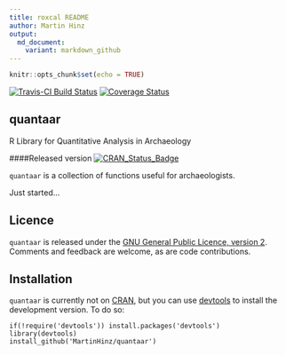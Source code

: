 ```yaml
---
title: roxcal README
author: Martin Hinz
output:
  md_document:
    variant: markdown_github
---
```


```r
knitr::opts_chunk$set(echo = TRUE)
```

[![Travis-CI Build Status](https://travis-ci.org/MartinHinz/quantaar.svg?branch=master)](https://travis-ci.org/MartinHinz/quantaar)
[![Coverage Status](https://img.shields.io/codecov/c/github/MartinHinz/quantaar/master.svg)](https://codecov.io/github/MartinHinz/quantaar?branch=master)

## quantaar
R Library for Quantitative Analysis in Archaeology

####Released version
[![CRAN_Status_Badge](http://www.r-pkg.org/badges/version/roxcal)](http://cran.r-project.org/package=roxcal)

`quantaar` is a collection of functions useful for archaeologists.

Just started...

## Licence

`quantaar` is released under the [GNU General Public Licence, version 2](http://www.r-project.org/Licenses/GPL-2). Comments and feedback are welcome, as are code contributions.

## Installation

`quantaar` is currently not on [CRAN](http://cran.r-project.org/), but you can use
[devtools](http://cran.r-project.org/web/packages/devtools/index.html) to
install the development version. To do so:

    if(!require('devtools')) install.packages('devtools')
    library(devtools)
    install_github('MartinHinz/quantaar')
    

